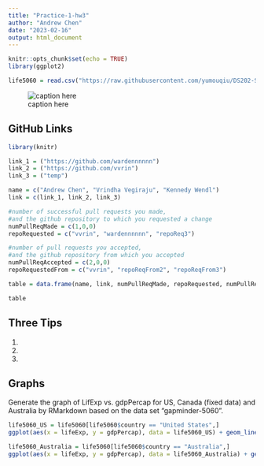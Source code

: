 ```yaml
---
title: "Practice-1-hw3"
author: "Andrew Chen"
date: "2023-02-16"
output: html_document
---
```


```r
knitr::opts_chunk$set(echo = TRUE)
library(ggplot2)

life5060 = read.csv("https://raw.githubusercontent.com/yumouqiu/DS202-Spring2023/main/Lecture1_collaborative-environment/data/gapminder-5060.csv")

```

![caption here](img/test.jpg)

## GitHub Links
```r
library(knitr)

link_1 = ("https://github.com/wardennnnnn")
link_2 = ("https://github.com/vvrin")
link_3 = ("temp")

name = c("Andrew Chen", "Vrindha Vegiraju", "Kennedy Wendl")
link = c(link_1, link_2, link_3)

#number of successful pull requests you made, 
#and the github repository to which you requested a change
numPullReqMade = c(1,0,0)
repoRequested = c("vvrin", "wardennnnnn", "repoReq3")

#number of pull requests you accepted, 
#and the github repository from which you accepted
numPullReqAccepted = c(2,0,0)
repoRequestedFrom = c("vvrin", "repoReqFrom2", "repoReqFrom3")

table = data.frame(name, link, numPullReqMade, repoRequested, numPullReqAccepted, repoRequestedFrom)

table
```
## Three Tips
1.
2.
3.

## Graphs
Generate the graph of LifExp vs. gdpPercap for US, Canada (fixed data) and Australia by RMarkdown based on the data set “gapminder-5060”.

```r
life5060_US = life5060[life5060$country == "United States",]
ggplot(aes(x = lifeExp, y = gdpPercap), data = life5060_US) + geom_line()

life5060_Australia = life5060[life5060$country == "Australia",]
ggplot(aes(x = lifeExp, y = gdpPercap), data = life5060_Australia) + geom_line()

```


